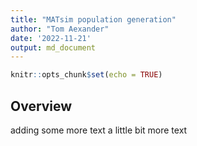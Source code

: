 ```yaml
---
title: "MATsim population generation"
author: "Tom Aexander"
date: '2022-11-21'
output: md_document
---
```


```r
knitr::opts_chunk$set(echo = TRUE)
```

## Overview

adding some more text
a little bit more text


